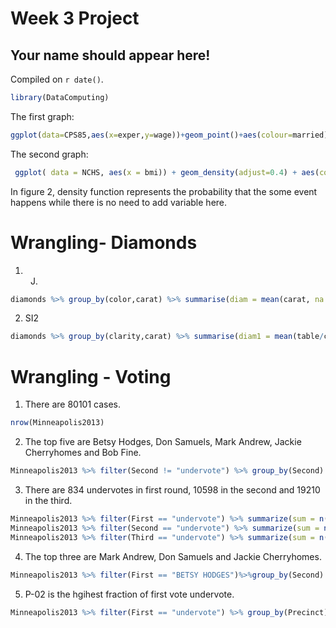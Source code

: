 # Week 3 Project

## Your name should appear here! 

<!-- leave this material as is -->
Compiled on `r date()`.

```r
library(DataComputing)
```
<!-- put your content after this line -->

The first graph:
```r
ggplot(data=CPS85,aes(x=exper,y=wage))+geom_point()+aes(colour=married)+scale_x_log10()+scale_y_log10()+facet_wrap(~sector,ncol=4) 
```

The second graph:
```r
 ggplot( data = NCHS, aes(x = bmi)) + geom_density(adjust=0.4) + aes(colour=sex) + facet_wrap(~pregnant, ncol=4) + labs(title="") + theme(legend.position="right") 
```

In figure 2, density function represents the probability that the some event happens while there is no need to add variable here.

# Wrangling- Diamonds
1.  J.
```r
diamonds %>% group_by(color,carat) %>% summarise(diam = mean(carat, na.rm = "True"))%>% arrange(desc(diam))%>% head(1)
```

2. SI2
```r
diamonds %>% group_by(clarity,carat) %>% summarise(diam1 = mean(table/carat, na.rm = "True"))%>%arrange(desc(diam1)) %>% head(1)
```

# Wrangling - Voting
1. There are 80101 cases.
```r
nrow(Minneapolis2013)
```

2. The top five are Betsy Hodges, Don Samuels, Mark Andrew, Jackie Cherryhomes and Bob Fine.
```r
Minneapolis2013 %>% filter(Second != "undervote") %>% group_by(Second) %>% summarise(sum = n()) %>% arrange(desc(sum))%>% head(5)
```

3. There are 834 undervotes in first round, 10598 in the second and 19210 in the third.
```r
Minneapolis2013 %>% filter(First == "undervote") %>% summarize(sum = n()) %>% arrange(desc(sum))
Minneapolis2013 %>% filter(Second == "undervote") %>% summarize(sum = n())
Minneapolis2013 %>% filter(Third == "undervote") %>% summarize(sum = n())
```

4. The top three are Mark Andrew, Don Samuels and Jackie Cherryhomes.
```r
Minneapolis2013 %>% filter(First == "BETSY HODGES")%>%group_by(Second) %>% summarise(sec= n()) %>% arrange(desc(sec))%>% head(3)
```

5. P-02 is the hgihest fraction of first vote undervote.
```r
Minneapolis2013 %>% filter(First == "undervote") %>% group_by(Precinct) %>% summarise(prec= n() ) %>% arrange (desc(prec)) %>% head(1)
```
